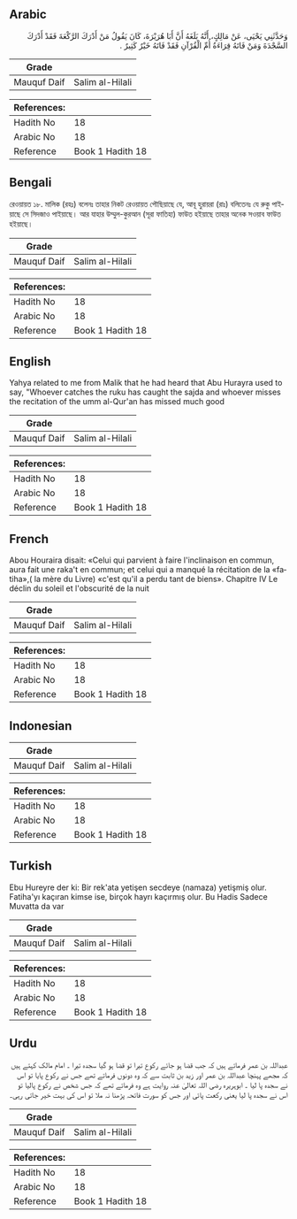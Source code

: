 ## Arabic


<div dir="rtl" lang="ar" style={{fontSize:'larger',backgroundColor:'#f8f9fa',padding:20}}>
وَحَدَّثَنِي يَحْيَى، عَنْ مَالِكٍ، أَنَّهُ بَلَغَهُ أَنَّ أَبَا هُرَيْرَةَ، كَانَ يَقُولُ مَنْ أَدْرَكَ الرَّكْعَةَ فَقَدْ أَدْرَكَ السَّجْدَةَ وَمَنْ فَاتَهُ قِرَاءَةُ أُمِّ الْقُرْآنِ فَقَدْ فَاتَهُ خَيْرٌ كَثِيرٌ ‏.‏
</div>
<div style={{backgroundColor:'#f8f9fa',padding:20, marginBottom: 10}}><table> <thead> <tr> <th>Grade</th> <th></th> </tr> </thead> <tbody> <tr><td>Mauquf Daif</td><td>Salim al-Hilali</td></tr></tbody></table><table> <thead> <tr> <th>References:</th> <th></th> </tr> </thead> <tbody><tr><td>Hadith No</td><td>18</td></tr><tr><td>Arabic No</td><td>18</td></tr><tr><td>Reference</td><td>Book 1 Hadith 18</td></tr></tbody></table></div>

## Bengali


<div dir="ltr" lang="bn" style={{fontSize:'larger',backgroundColor:'#f8f9fa',padding:20}}>
রেওয়ায়ত ১৮. মালিক (রহঃ) বলেনঃ তাহার নিকট রেওয়ায়ত পৌছিয়াছে যে, আবূ হুরায়রা (রাঃ) বলিতেনঃ যে রুকু পাইয়াছে সে সিদজাও পাইয়াছে। আর যাহার উম্মুল-কুরআন (সূরা ফাতিহা) ফাউত হইয়াছে তাহার অনেক সওয়াব ফাউত হইয়াছে।
</div>
<div style={{backgroundColor:'#f8f9fa',padding:20, marginBottom: 10}}><table> <thead> <tr> <th>Grade</th> <th></th> </tr> </thead> <tbody> <tr><td>Mauquf Daif</td><td>Salim al-Hilali</td></tr></tbody></table><table> <thead> <tr> <th>References:</th> <th></th> </tr> </thead> <tbody><tr><td>Hadith No</td><td>18</td></tr><tr><td>Arabic No</td><td>18</td></tr><tr><td>Reference</td><td>Book 1 Hadith 18</td></tr></tbody></table></div>

## English


<div dir="ltr" lang="en" style={{fontSize:'larger',backgroundColor:'#f8f9fa',padding:20}}>
Yahya related to me from Malik that he had heard that Abu Hurayra used to say, "Whoever catches the ruku has caught the sajda and whoever misses the recitation of the umm al-Qur'an has missed much good
</div>
<div style={{backgroundColor:'#f8f9fa',padding:20, marginBottom: 10}}><table> <thead> <tr> <th>Grade</th> <th></th> </tr> </thead> <tbody> <tr><td>Mauquf Daif</td><td>Salim al-Hilali</td></tr></tbody></table><table> <thead> <tr> <th>References:</th> <th></th> </tr> </thead> <tbody><tr><td>Hadith No</td><td>18</td></tr><tr><td>Arabic No</td><td>18</td></tr><tr><td>Reference</td><td>Book 1 Hadith 18</td></tr></tbody></table></div>

## French


<div dir="ltr" lang="fr" style={{fontSize:'larger',backgroundColor:'#f8f9fa',padding:20}}>
Abou Houraira disait: «Celui qui parvient à faire l'inclinaison en commun, aura fait une raka't en commun; et celui qui a manqué la récitation de la «fatiha»,( la mère du Livre) «c'est qu'il a perdu tant de biens». Chapitre IV Le déclin du soleil et l'obscurité de la nuit
</div>
<div style={{backgroundColor:'#f8f9fa',padding:20, marginBottom: 10}}><table> <thead> <tr> <th>Grade</th> <th></th> </tr> </thead> <tbody> <tr><td>Mauquf Daif</td><td>Salim al-Hilali</td></tr></tbody></table><table> <thead> <tr> <th>References:</th> <th></th> </tr> </thead> <tbody><tr><td>Hadith No</td><td>18</td></tr><tr><td>Arabic No</td><td>18</td></tr><tr><td>Reference</td><td>Book 1 Hadith 18</td></tr></tbody></table></div>

## Indonesian


<div dir="ltr" lang="id" style={{fontSize:'larger',backgroundColor:'#f8f9fa',padding:20}}>

</div>
<div style={{backgroundColor:'#f8f9fa',padding:20, marginBottom: 10}}><table> <thead> <tr> <th>Grade</th> <th></th> </tr> </thead> <tbody> <tr><td>Mauquf Daif</td><td>Salim al-Hilali</td></tr></tbody></table><table> <thead> <tr> <th>References:</th> <th></th> </tr> </thead> <tbody><tr><td>Hadith No</td><td>18</td></tr><tr><td>Arabic No</td><td>18</td></tr><tr><td>Reference</td><td>Book 1 Hadith 18</td></tr></tbody></table></div>

## Turkish


<div dir="ltr" lang="tr" style={{fontSize:'larger',backgroundColor:'#f8f9fa',padding:20}}>
Ebu Hureyre der ki: Bir rek'ata yetişen secdeye (namaza) yetişmiş olur. Fatiha'yı kaçıran kimse ise, birçok hayrı kaçırmış olur. Bu Hadis Sadece Muvatta da var
</div>
<div style={{backgroundColor:'#f8f9fa',padding:20, marginBottom: 10}}><table> <thead> <tr> <th>Grade</th> <th></th> </tr> </thead> <tbody> <tr><td>Mauquf Daif</td><td>Salim al-Hilali</td></tr></tbody></table><table> <thead> <tr> <th>References:</th> <th></th> </tr> </thead> <tbody><tr><td>Hadith No</td><td>18</td></tr><tr><td>Arabic No</td><td>18</td></tr><tr><td>Reference</td><td>Book 1 Hadith 18</td></tr></tbody></table></div>

## Urdu


<div dir="rtl" lang="ur" style={{fontSize:'larger',backgroundColor:'#f8f9fa',padding:20}}>
عبداللہ بن عمر فرماتے ہیں کہ جب قضا ہو جائے رکوع تیرا تو قضا ہو گیا سجدہ تیرا ۔ امام مالک کہتے ہیں کہ مجھے پہنچا عبداللہ بن عمر اور زید بن ثابت سے کہ وہ دونوں فرماتے تھے جس نے رکوع پایا تو اس نے سجدہ پا لیا ۔ ابوہریرہ رضی اللہ تعالیٰ عنہ روایت ہے وہ فرماتے تھے کہ جس شخص نے رکوع پالیا تو اس نے سجدہ پا لیا یعنی رکعت پائی اور جس کو سورت فاتحہ پڑھنا نہ ملا تو اس کی بہت خیر جاتی رہی۔
</div>
<div style={{backgroundColor:'#f8f9fa',padding:20, marginBottom: 10}}><table> <thead> <tr> <th>Grade</th> <th></th> </tr> </thead> <tbody> <tr><td>Mauquf Daif</td><td>Salim al-Hilali</td></tr></tbody></table><table> <thead> <tr> <th>References:</th> <th></th> </tr> </thead> <tbody><tr><td>Hadith No</td><td>18</td></tr><tr><td>Arabic No</td><td>18</td></tr><tr><td>Reference</td><td>Book 1 Hadith 18</td></tr></tbody></table></div>